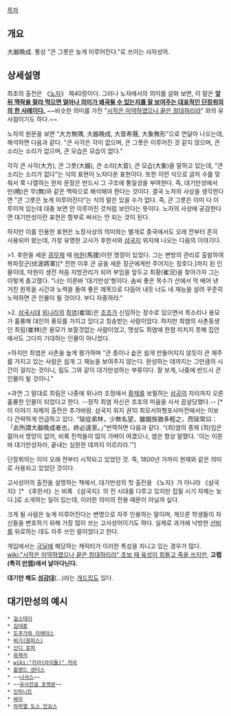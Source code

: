 [[목차]]

== 개요 ==
大器晩成. 통상 "큰 그릇은 늦게 이루어진다."로 쓰이는 사자성어.

== 상세설명 ==
최초의 출전은 《[[노자]]》 제40장이다. 그러나 노자에서의 의미를 살펴 보면, 이 말은 '''[[문맥을 무시한 인용|앞뒤 맥락을 잘라 먹으면 얼마나 의미가 왜곡될 수 있는지를 잘 보여주는 대표적인 단장취의의 한 사례이다.]]''' ~~비슷한 의미를 가진 "[[시작은 미약하였으나 끝은 창대하리라]]" 와의 유사점이기도 하다.~~

노자의 원문을 보면 "大方無隅, 大器晩成, 大音希聲, 大象無形"으로 연달아 나오는데, 해석하면 다음과 같다. "큰 사각은 각이 없으며, 큰 그릇은 이루어진 것 같지 않으며, 큰 소리는 소리가 없으며, 큰 모습은 모습이 없다."

각각 큰 사각(大方), 큰 그릇(大器), 큰 소리(大音), 큰 모습(大象)을 말하고 있는데, "큰 소리는 소리가 없다"는 식의 표현이 노자다운 표현이다. 또한 이런 식으로 글자 수를 맞춰서 쭉 나열하는 한자 문장은 반드시 그 구조에 통일성을 부여한다. 즉, 대기만성에서 만(晩)은 무(無)와 같은 맥락으로 해석해야 한다는 것이다. 결국 노자의 사상을 생각한다면 "큰 그릇은 늦게 이루어진다"는 식의 말은 있을 수가 없다. 즉, 큰 그릇은 이미 다 이루어져 있는데 대충 보면 안 이루어진 것처럼 보인다는 뜻이다. 노자의 사상에 공감한다면 대기만성이란 표현은 함부로 써서는 안 되는 것이 된다.

하지만 이를 인용한 표현은 노장사상의 의미와는 별개로 중국에서도 오래 전부터 흔히 사용되어 왔는데, 가장 유명한 고사가 후한서와 [[삼국지]] 위지에 나오는 다음의 이야기다.

>1. 후한을 세운 [[광무제]] 때 [[마원]](馬援)이란 명장이 있었다. 그는 변방의 관리로 출발하여 복파장군(伏波將軍)[* 전한 이후 큰 공을 세운 장군에게만 주어지는 칭호다.]까지 된 인물이데, 마원이 생전 처음 지방관리가 되어 부임을 앞두고 최황(崔況)을 찾아가자 그는 이렇게 충고했다. "너는 이른바 '대기만성'형이다. 솜씨 좋은 목수가 산에서 막 베어 낸 거친 원목을 시간과 노력을 들여 좋은 제목으로 다듬어 내듯 너도 네 재능을 살려 꾸준히 노력하면 큰 인물이 될 것이다. 부디 자중하라."

>2. [[삼국시대]] [[위]]나라의 [[최염]](崔琰)은 [[조조]]가 신임하는 장수로 있으면서 목소리나 용모가 훌륭해 대인의 풍모를 가지고 있다고 칭송받는 사람이었다. 하지만 최염의 사촌동생인 최림(崔林)은 용모가 보잘것없는 사람이었고, 명성도 최염에 한참 미치지 못해 집안에서도 그다지 기대하는 인물이 아니었다.

>하지만 최염은 사촌을 높게 평가하며 "큰 종이나 솥은 쉽게 만들어지지 않듯이 큰 재주를 가지고 있는 사람은 쉽개 그 재능을 보여주지 않는다. 완성하는 데까지는 그만큼의 시간이 걸리는 것이니, 림도 그와 같이 대기만성하는 부류이다. 잘 보게, 나중에 반드시 큰 인물이 될 것이니."

>과연 그 말대로 최림은 나중에 위나라 조정에서 [[황제]]를 보필하는 [[삼공]]의 자리까지 오른 훌륭한 인물이 되었다고 한다. --정작 최염 자신은 조조의 미움을 사서 끔살당했다.-- [* 이 이야기 자체의 출전은 추가바람. 삼국지 위지 권10 최모서하형포사마전에서는 이보다 간략하게 언급하고 있다. “琰從弟林，少無名望，雖姻族猶多輕之，而琰常曰：「此所謂大器晚成者也，終必遠至。」”번역하면 다음과 같다. “(최)염의 종제 (최)임은 젊어서 명망이 없어, 비록 친척들이 많이 가벼이 여겼으나, 염은 항상 말했다. '이는 이른바 대기만성자라, 끝내는 심원한 데까지 이르리라.'”]

단장취의는 이미 오래 전부터 시작되고 있었던 것. 즉, 1800년 가까이 현재와 같은 의미로 사용되고 있었던 것이다.

고사성어의 출전을 설명하는 책에서, 대기만성의 첫 출전을 《노자》가 아니라 《삼국지》[* 《후한서》는 비록 《삼국지》의 전 시대를 다루고 있지만 집필 시기 자체는 늦다.]로 소개하는 일이 있는데, 이러한 의미의 전용 때문이 아닐까 싶다.

크게 될 사람은 늦게 이루어진다는 변명으로 자주 인용하는 말이며, 게으른 학생들이 자신들을 변호하기 위해 가장 많이 쓰는 고사성어이기도 하다. 실제로 과거에 낙방한 [[선비]]를 위로하는 데도 자주 쓰인 말이었다고 한다.

게임에서는 [[극딜]]에 해당하는 캐릭터가 이러한 특성을 지니고 있는 경우가 많다. [[wiki:"시작은 미약하였으나 끝은 창대하리라" 초보 때 육성이 힘들고 죽을 쓰지만]], '''고렙(특히 [[만렙]])에서 날아다닌다.'''

'''대기만 해도 [[성감대]]'''(…)라는 [[개드립]]도 있다.

== 대기만성의 예시 ==
 * [[걸스데이]]
 * [[김대중]]
 * [[도쿠가와 이에야스]]
 * [[버기(원피스)]]
 * [[신디 로퍼]]
 * [[유재석]]
 * [[wiki:"카라(아이돌)" 카라]]
 * [[할랜드 샌더스]]
 * ~~[[나서스]]~~
 * ~~[[유사전설 포켓몬]]~~
 * [[인피니트]]
 * [[싸이]]
 * [[하파엘 도스 안요스]]
